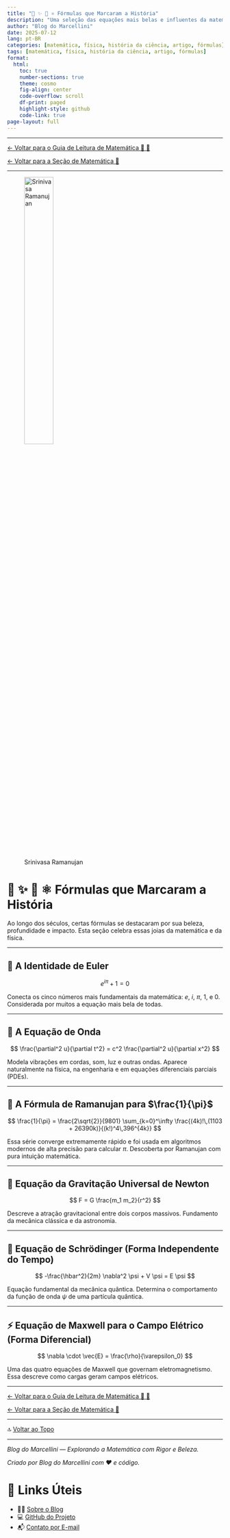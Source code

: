```yaml
---
title: "📘 ✨ 🧮 ⚛️ Fórmulas que Marcaram a História"
description: "Uma seleção das equações mais belas e influentes da matemática e da física, com explicações acessíveis e visualização clara."
author: "Blog do Marcellini"
date: 2025-07-12
lang: pt-BR
categories: [matemática, física, história da ciência, artigo, fórmulas]
tags: [matemática, física, história da ciência, artigo, fórmulas]
format:
  html:
    toc: true
    number-sections: true
    theme: cosmo
    fig-align: center
    code-overflow: scroll
    df-print: paged
    highlight-style: github
    code-link: true
page-layout: full
---
```


---

[← Voltar para o Guia de Leitura de Matemática 🧭 🧮](/posts/matematica/guia-matematica.qmd)

[← Voltar para a Seção de Matemática 🧮](/posts/matematica/)

---

![Srinivasa Ramanujan](../../images/Srinivasa_Ramanujan_-_OPC_-_1.jpg){width=40% style="margin-bottom: 2rem;"}

# 📘 ✨ 🧮 ⚛️ Fórmulas que Marcaram a História

Ao longo dos séculos, certas fórmulas se destacaram por sua beleza, profundidade e impacto. Esta seção celebra essas joias da matemática e da física.

---

## 🧠 A Identidade de Euler

$$
e^{i\pi} + 1 = 0
$$

Conecta os cinco números mais fundamentais da matemática: $e$, $i$, $\pi$, $1$, e $0$. Considerada por muitos a equação mais bela de todas.

---

## 📡 A Equação de Onda

$$
\frac{\partial^2 u}{\partial t^2} = c^2 \frac{\partial^2 u}{\partial x^2}
$$

Modela vibrações em cordas, som, luz e outras ondas. Aparece naturalmente na física, na engenharia e em equações diferenciais parciais (PDEs).

---

## 🔢 A Fórmula de Ramanujan para $\frac{1}{\pi}$

$$
\frac{1}{\pi} = \frac{2\sqrt{2}}{9801} \sum_{k=0}^\infty \frac{(4k)!\,(1103 + 26390k)}{(k!)^4\,396^{4k}}
$$

Essa série converge extremamente rápido e foi usada em algoritmos modernos de alta precisão para calcular $\pi$. Descoberta por Ramanujan com pura intuição matemática.

---

## 🌌 Equação da Gravitação Universal de Newton

$$
F = G \frac{m_1 m_2}{r^2}
$$

Descreve a atração gravitacional entre dois corpos massivos. Fundamento da mecânica clássica e da astronomia.

---

## 🌊 Equação de Schrödinger (Forma Independente do Tempo)

$$
-\frac{\hbar^2}{2m} \nabla^2 \psi + V \psi = E \psi
$$

Equação fundamental da mecânica quântica. Determina o comportamento da função de onda $\psi$ de uma partícula quântica.

---

## ⚡ Equação de Maxwell para o Campo Elétrico (Forma Diferencial)

$$
\nabla \cdot \vec{E} = \frac{\rho}{\varepsilon_0}
$$

Uma das quatro equações de Maxwell que governam eletromagnetismo. Essa descreve como cargas geram campos elétricos.

---

[← Voltar para o Guia de Leitura de Matemática 🧭 🧮](/posts/matematica/guia-matematica.qmd)

[← Voltar para a Seção de Matemática 🧮](/posts/matematica/)

---

🔝 [Voltar ao Topo](equacoes-historicas.qmd)

---

*Blog do Marcellini — Explorando a Matemática com Rigor e Beleza.*

:::{.callout-note}
*Criado por Blog do Marcellini com ❤️ e código.*
:::

# 🔗 Links Úteis

- 🧑‍🏫 [Sobre o Blog](../../posts/pessoal/sobre-o-blog.qmd)
- 💻 <a href="https://github.com/marcellini-celso/blog-marcellini-V2.git" target="_blank">GitHub do Projeto</a>
- 📬 [Contato por E-mail](mailto:prof.marcellini@gmail.com)

